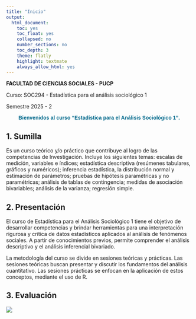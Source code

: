 ---
title: "Inicio"
output:
  html_document:
    toc: yes
    toc_float: yes
    collapsed: no
    number_sections: no
    toc_depth: 3
    theme: flatly
    highlight: textmate
    always_allow_html: yes
---

**FACULTAD DE CIENCIAS SOCIALES - PUCP**

Curso: SOC294 - Estadística para el análisis sociológico 1

Semestre 2025 - 2

```{=html}
<style>
.custom-text {
  color: #00688B;
  font-family: Helvetica, sans-serif;
  text-align: center;
  font-weight: bold;
  font-size: 24 px;
}
</style>
```
::: custom-text
Bienvenidos al curso "Estadística para el Análisis Sociológico 1".
:::

## 1. Sumilla

Es un curso teórico y/o práctico que contribuye al logro de las competencias de Investigación. Incluye los siguientes temas: escalas de medición, variables e índices; estadística descriptiva (resúmenes tabulares, gráficos y numéricos); inferencia estadística, la distribución normal y estimación de parámetros; pruebas de hipótesis paramétricas y no paramétricas; análisis de tablas de contingencia; medidas de asociación bivariables; análisis de la varianza; regresión simple.

## 2. Presentación

El curso de Estadística para el Análisis Sociológico 1 tiene el objetivo de desarrollar competencias  y brindar herramientas para una interpretación rigurosa y crítica de datos estadísticos aplicados al análisis de fenómenos sociales. A partir de conocimientos previos, permite comprender el análisis descriptivo y el análisis inferencial bivariado.

La metodología del curso se divide en sesiones teóricas y prácticas. Las sesiones teóricas buscan presentar y discutir los fundamentos del análisis cuantitativo. Las sesiones prácticas se enfocan en la aplicación de estos conceptos, mediante el uso de R. 

## 3. Evaluación

![](tablaindex.png)

